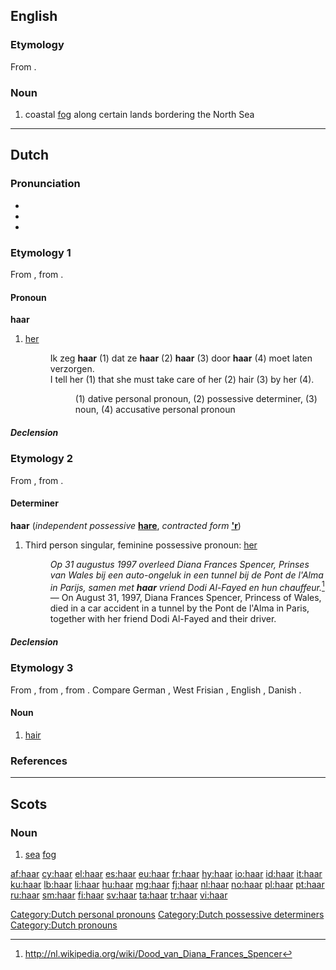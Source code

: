 {{also|Haar}}
==English==
{{wikipedia}}

===Etymology===
From {{etyl|sco}}.

===Noun===
{{en-noun|?}}

# coastal [[fog]] along certain lands bordering the North Sea

----

==Dutch==

===Pronunciation===
* {{rhymes|aːr|lang=nl}}
* {{IPA|/ɦaːr/|lang=nl}}
* {{audio|Nl-haar.ogg|audio}}

===Etymology 1===
From {{etyl|odt|nl}} {{term|hira|lang=odt}}, from {{etyl|gem-pro|nl}} {{recons|hezōi|lang=gem-pro}}.

====Pronoun====
'''haar''' {{f}} {{context|personal|lang=nl}}

# [[her]]
#: Ik zeg '''haar''' (1) dat ze '''haar''' (2) '''haar''' (3) door '''haar''' (4) moet laten verzorgen.
#: I tell her (1) that she must take care of her (2) hair (3) by her (4).
#:: (1) dative personal pronoun, (2) possessive determiner, (3) noun, (4) accusative personal pronoun

=====Declension=====
{{nl-decl-personal pronouns}}

===Etymology 2===
From {{etyl|odt|nl}} {{term|hira|lang=odt}}, from {{etyl|gem-pro|nl}} {{recons|hezōz|lang=gem-pro}}.

====Determiner====
'''haar''' {{f}} {{context|dependent possessive}} (''independent possessive'' '''[[hare]]''', ''contracted form'' '''[['r]]''')

# Third person singular, feminine possessive pronoun: [[her]]
#: ''Op 31 augustus 1997 overleed Diana Frances Spencer, Prinses van Wales bij een auto-ongeluk in een tunnel bij de Pont de l'Alma in Parijs, samen met <b>haar</b> vriend Dodi Al-Fayed en hun chauffeur.''<ref>http://nl.wikipedia.org/wiki/Dood_van_Diana_Frances_Spencer</ref> &mdash; On August 31, 1997, Diana Frances Spencer, Princess of Wales, died in a car accident in a tunnel by the Pont de l'Alma in Paris, together with her friend Dodi Al-Fayed and their driver.

=====Declension=====
{{nl-decl-personal pronouns}}

===Etymology 3===
From {{etyl|odt|nl}} {{recons|har|hār|lang=odt}}, from {{etyl|gem-pro|nl}} {{recons|hēran|lang=gem-pro}}, from {{etyl|ine-pro|nl}} {{recons|keres-||rough hair, bristle|lang=ine-pro}}. Compare German {{term|Haar|lang=de}}, West Frisian {{term|hier|lang=fy}}, English {{term|hair|lang=en}}, Danish {{term|hår|lang=da}}.

====Noun====
{{nl-noun|n|haren|haartje}}

# [[hair]]

===References===
<references/>

[[Category:Dutch personal pronouns]]
[[Category:Dutch possessive determiners]]
[[Category:Dutch pronouns]]

----

==Scots==

===Noun===
{{sco-noun|-}}

# [[sea]] [[fog]]

[[af:haar]]
[[cy:haar]]
[[el:haar]]
[[es:haar]]
[[eu:haar]]
[[fr:haar]]
[[hy:haar]]
[[io:haar]]
[[id:haar]]
[[it:haar]]
[[ku:haar]]
[[lb:haar]]
[[li:haar]]
[[hu:haar]]
[[mg:haar]]
[[fj:haar]]
[[nl:haar]]
[[no:haar]]
[[pl:haar]]
[[pt:haar]]
[[ru:haar]]
[[sm:haar]]
[[fi:haar]]
[[sv:haar]]
[[ta:haar]]
[[tr:haar]]
[[vi:haar]]